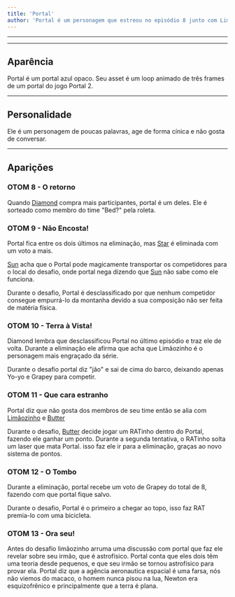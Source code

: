 ```yaml
---
title: 'Portal'
author: 'Portal é um personagem que estreou no episódio 8 junto com Limãozinho, Bed e Batato.'
---
```


---

<CharacterInfo
    name='Portal'
    image='/assets/icons/otom/wiki media/chars/Portal.png' 
    caption='por que você não vai jogar baseball?'
    icon='/assets/icons/otom/wiki media/icons/portal.png'
    nickname="N/A"
    pronouns='ele/dele'
    species='Portal'
    voice='Artur'
    hobbies='N/A'
/>

---

## Aparência

Portal é um portal azul opaco. Seu asset é um loop animado de três frames de um portal do jogo Portal 2.

---

## Personalidade

Ele é um personagem de poucas palavras, age de forma cínica e não gosta de conversar.

---

## Aparições

### OTOM 8 - O retorno

Quando [Diamond](./diamond) compra mais participantes, portal é um deles. Ele é sorteado como membro do time "Bed?" pela roleta.

### OTOM 9 - Não Encosta!

Portal fica entre os dois últimos na eliminação, mas [Star](./star) é eliminada com um voto a mais.

[Sun](./sun) acha que o Portal pode magicamente transportar os competidores para o local do desafio, onde portal nega dizendo que [Sun](./sun) não sabe como ele funciona.

Durante o desafio, Portal é desclassificado por que nenhum competidor consegue empurrá-lo da montanha devido a sua composição não ser feita de matéria física.

### OTOM 10 - Terra à Vista!

Diamond lembra que desclassificou Portal no último episódio e traz ele de volta. Durante a eliminação ele afirma que acha que Limãozinho é o personagem mais engraçado da série.

Durante o desafio portal diz "jão" e sai de cima do barco, deixando apenas Yo-yo e Grapey para competir.

### OTOM 11 - Que cara estranho

Portal diz que não gosta dos membros de seu time então se alia com [Limãozinho](./limaozinho) e [Butter](./butter)

Durante o desafio, [Butter](./butter) decide jogar um RATinho dentro do Portal, fazendo ele ganhar um ponto. Durante a segunda tentativa, o RATinho solta um laser que mata Portal.
isso faz ele ir para a eliminação, graças ao novo sistema de pontos.

### OTOM 12 - O Tombo

Durante a eliminação, portal recebe um voto de Grapey do total de 8, fazendo com que portal fique salvo.

Durante o desafio, Portal é o primeiro a chegar ao topo, isso faz RAT premia-lo com uma bicicleta.

### OTOM 13 - Ora seu!

Antes do desafio limãozinho arruma uma discussão com portal que faz ele revelar sobre seu irmão, que é astrofísico. Portal conta que eles dois têm uma teoria desde pequenos, e que seu irmão 
se tornou astrofísico para provar ela. Portal diz que a agência aeronautica espacial é uma farsa, nós não viemos do macaco, o homem nunca pisou na lua, Newton era esquizofrênico e principalmente que a terra é plana.
